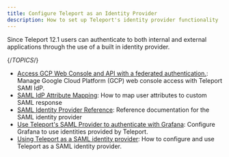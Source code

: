 ```yaml
---
title: Configure Teleport as an Identity Provider
description: How to set up Teleport's identity provider functionality
---
```


Since Teleport 12.1 users can authenticate to both internal and external applications
through the use of a built in identity provider.

{/*TOPICS*/}

- [Access GCP Web Console and API with a federated authentication.](saml-gcp-workforce-identity-federation.mdx): Manage Google Cloud Platform (GCP) web console access with Teleport SAMl IdP.
- [SAML IdP Attribute Mapping](saml-attribute-mapping.mdx): How to map user attributes to custom SAML response
- [SAML Identity Provider Reference](saml-reference.mdx): Reference documentation for the SAML identity provider
- [Use Teleport's SAML Provider to authenticate with Grafana](saml-grafana.mdx): Configure Grafana to use identities provided by Teleport.
- [Using Teleport as a SAML identity provider](saml-guide.mdx): How to configure and use Teleport as a SAML identity provider.
